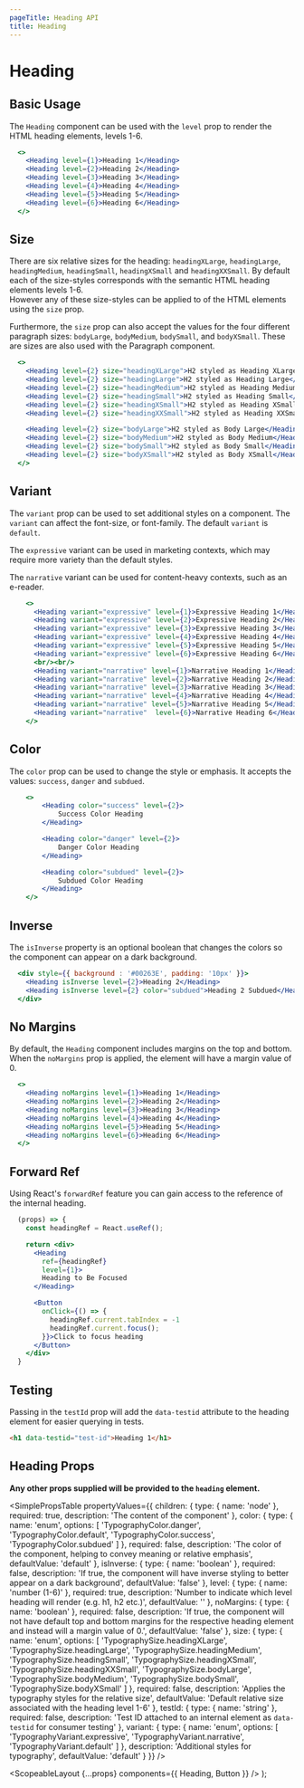 ```yaml
---
pageTitle: Heading API
title: Heading
---
```



# Heading

## Basic Usage

The `Heading` component can be used with the `level` prop to render the HTML heading elements, levels 1-6.

```.jsx
  <>
    <Heading level={1}>Heading 1</Heading>
    <Heading level={2}>Heading 2</Heading>
    <Heading level={3}>Heading 3</Heading>
    <Heading level={4}>Heading 4</Heading>
    <Heading level={5}>Heading 5</Heading>
    <Heading level={6}>Heading 6</Heading>
  </>
```

## Size

There are six relative sizes for the heading: `headingXLarge`, `headingLarge`, `headingMedium`, `headingSmall`, `headingXSmall` and `headingXXSmall`. By default each of the size-styles corresponds with the semantic HTML heading elements levels 1-6.  
However any of these size-styles can be applied to of the HTML elements using the `size` prop.

Furthermore, the `size` prop can also accept the values for the four different paragraph sizes: `bodyLarge`, `bodyMedium`, `bodySmall`, and `bodyXSmall`. These are sizes are also used with the <Link to="/api/paragraph">Paragraph</Link> component.

```.jsx
  <>
    <Heading level={2} size="headingXLarge">H2 styled as Heading XLarge</Heading>
    <Heading level={2} size="headingLarge">H2 styled as Heading Large</Heading>
    <Heading level={2} size="headingMedium">H2 styled as Heading Medium</Heading>
    <Heading level={2} size="headingSmall">H2 styled as Heading Small</Heading>
    <Heading level={2} size="headingXSmall">H2 styled as Heading XSmall</Heading>
    <Heading level={2} size="headingXXSmall">H2 styled as Heading XXSmall</Heading>

    <Heading level={2} size="bodyLarge">H2 styled as Body Large</Heading>
    <Heading level={2} size="bodyMedium">H2 styled as Body Medium</Heading>
    <Heading level={2} size="bodySmall">H2 styled as Body Small</Heading>
    <Heading level={2} size="bodyXSmall">H2 styled as Body XSmall</Heading>
  </>
```

## Variant

The `variant` prop can be used to set additional styles on a component. The `variant` can affect the font-size, or font-family. The default `variant` is `default`.

The `expressive` variant can be used in marketing contexts, which may require more variety than the default styles.

The `narrative` variant can be used for content-heavy contexts, such as an e-reader.

```.jsx
    <>
      <Heading variant="expressive" level={1}>Expressive Heading 1</Heading>
      <Heading variant="expressive" level={2}>Expressive Heading 2</Heading>
      <Heading variant="expressive" level={3}>Expressive Heading 3</Heading>
      <Heading variant="expressive" level={4}>Expressive Heading 4</Heading>
      <Heading variant="expressive" level={5}>Expressive Heading 5</Heading>
      <Heading variant="expressive" level={6}>Expressive Heading 6</Heading>
      <br/><br/>
      <Heading variant="narrative" level={1}>Narrative Heading 1</Heading>
      <Heading variant="narrative" level={2}>Narrative Heading 2</Heading>
      <Heading variant="narrative" level={3}>Narrative Heading 3</Heading>
      <Heading variant="narrative" level={4}>Narrative Heading 4</Heading>
      <Heading variant="narrative" level={5}>Narrative Heading 5</Heading>
      <Heading variant="narrative"  level={6}>Narrative Heading 6</Heading>
    </>
```

## Color

The `color` prop can be used to change the style or emphasis. It accepts the values: `success`, `danger` and `subdued`.

```.jsx
    <>
        <Heading color="success" level={2}>
            Success Color Heading
        </Heading>

        <Heading color="danger" level={2}>
            Danger Color Heading
        </Heading>

        <Heading color="subdued" level={2}>
            Subdued Color Heading
        </Heading>
    </>
```

## Inverse

The `isInverse` property is an optional boolean that changes the colors so the component can appear on a dark background.

```.jsx
  <div style={{ background : '#00263E', padding: '10px' }}>
    <Heading isInverse level={2}>Heading 2</Heading>
    <Heading isInverse level={2} color="subdued">Heading 2 Subdued</Heading>
  </div>
```

## No Margins

By default, the `Heading` component includes margins on the top and bottom. When the `noMargins` prop is applied, the element will have a margin value of 0.

```.jsx
  <>
    <Heading noMargins level={1}>Heading 1</Heading>
    <Heading noMargins level={2}>Heading 2</Heading>
    <Heading noMargins level={3}>Heading 3</Heading>
    <Heading noMargins level={4}>Heading 4</Heading>
    <Heading noMargins level={5}>Heading 5</Heading>
    <Heading noMargins level={6}>Heading 6</Heading>
  </>
```

## Forward Ref

Using React's `forwardRef` feature you can gain access to the reference of the internal heading.

```.jsx
  (props) => {
    const headingRef = React.useRef();

    return <div>
      <Heading
        ref={headingRef}
        level={1}>
        Heading to Be Focused
      </Heading>

      <Button
        onClick={() => {
          headingRef.current.tabIndex = -1
          headingRef.current.focus();
        }}>Click to focus heading
      </Button>
    </div>
  }
```

## Testing

Passing in the `testId` prop will add the `data-testid` attribute to the heading element for easier querying in tests.

```html
<h1 data-testid="test-id">Heading 1</h1>
```

## Heading Props

**Any other props supplied will be provided to the `heading` element.**

<SimplePropsTable
  propertyValues={{
    children: {
      type: {
        name: 'node'
      },
      required: true,
      description: 'The content of the component'
    },
    color: {
      type: {
        name: 'enum',
        options: [
          'TypographyColor.danger',
          'TypographyColor.default',
          'TypographyColor.success',
          'TypographyColor.subdued'
        ]
      },
      required: false,
      description:
        'The color of the component, helping to convey meaning or relative emphasis',
      defaultValue: 'default'
    },
    isInverse: {
      type: {
        name: 'boolean'
      },
      required: false,
      description:
        'If true, the component will have inverse styling to better appear on a dark background',
      defaultValue: 'false'
    },
    level: {
      type: {
        name: 'number (1-6)'
      },
      required: true,
      description:
        'Number to indicate which level heading will render (e.g. h1, h2 etc.)',
      defaultValue: ''
    },
    noMargins: {
      type: {
        name: 'boolean'
      },
      required: false,
      description:
        'If true, the component will not have default top and bottom margins for the respective heading element and instead will a margin value of 0.',
      defaultValue: 'false'
    },
    size: {
      type: {
        name: 'enum',
        options: [
          'TypographySize.headingXLarge',
          'TypographySize.headingLarge',
          'TypographySize.headingMedium',
          'TypographySize.headingSmall',
          'TypographySize.headingXSmall',
          'TypographySize.headingXXSmall',
          'TypographySize.bodyLarge',
          'TypographySize.bodyMedium',
          'TypographySize.bodySmall',
          'TypographySize.bodyXSmall'
        ]
      },
      required: false,
      description: 'Applies the typography styles for the relative size',
      defaultValue:
        'Default relative size associated with the heading level 1-6'
    },
    testId: {
      type: {
        name: 'string'
      },
      required: false,
      description:
        'Test ID attached to an internal element as `data-testid` for consumer testing'
    },
    variant: {
      type: {
        name: 'enum',
        options: [
          'TypographyVariant.expressive',
          'TypographyVariant.narrative',
          'TypographyVariant.default'
        ]
      },
      description: 'Additional styles for typography',
      defaultValue: 'default'
    }
  }}
/>

  <ScopeableLayout {...props} components={{ Heading, Button }} />
);
